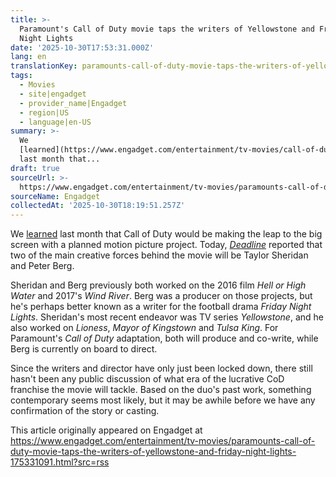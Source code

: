 ```yaml
---
title: >-
  Paramount's Call of Duty movie taps the writers of Yellowstone and Friday
  Night Lights
date: '2025-10-30T17:53:31.000Z'
lang: en
translationKey: paramounts-call-of-duty-movie-taps-the-writers-of-yellowston
tags:
  - Movies
  - site|engadget
  - provider_name|Engadget
  - region|US
  - language|en-US
summary: >-
  We
  [learned](https://www.engadget.com/entertainment/tv-movies/call-of-duty-is-getting-the-movie-treatment-courtesy-of-paramount-171408410.html)
  last month that...
draft: true
sourceUrl: >-
  https://www.engadget.com/entertainment/tv-movies/paramounts-call-of-duty-movie-taps-the-writers-of-yellowstone-and-friday-night-lights-175331091.html?src=rss
sourceName: Engadget
collectedAt: '2025-10-30T18:19:51.257Z'
---
```

We [learned](https://www.engadget.com/entertainment/tv-movies/call-of-duty-is-getting-the-movie-treatment-courtesy-of-paramount-171408410.html) last month that Call of Duty would be making the leap to the big screen with a planned motion picture project. Today, [_Deadline_](https://deadline.com/2025/10/taylor-sheridan-peter-berg-call-of-duty-movie-1236602997/) reported that two of the main creative forces behind the movie will be Taylor Sheridan and Peter Berg. 

Sheridan and Berg previously both worked on the 2016 film _Hell or High Water_ and 2017's _Wind River_. Berg was a producer on those projects, but he's perhaps better known as a writer for the football drama _Friday Night Lights_. Sheridan's most recent endeavor was TV series _Yellowstone_, and he also worked on _Lioness_, _Mayor of Kingstown_ and _Tulsa King_. For Paramount's _Call of Duty_ adaptation, both will produce and co-write, while Berg is currently on board to direct.

Since the writers and director have only just been locked down, there still hasn't been any public discussion of what era of the lucrative CoD franchise the movie will tackle. Based on the duo's past work, something contemporary seems most likely, but it may be awhile before we have any confirmation of the story or casting.

This article originally appeared on Engadget at https://www.engadget.com/entertainment/tv-movies/paramounts-call-of-duty-movie-taps-the-writers-of-yellowstone-and-friday-night-lights-175331091.html?src=rss
